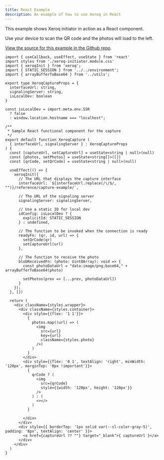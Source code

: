```yaml
---
title: React Example
description: An example of how to use Xeroq in React
---
```


This example shows Xeroq initiator in action as a React component.

Use your device to scan the QR code and the photos will load to the left.

<XeroqInitiator
  signalingServer={SIGNALING_SERVER}
  interfaceUrl={INTERFACE_URL}
  client:only="react"
/>

[View the source for this example in the Github repo](https://github.com/CharlieDigital/xeroq/tree/main/docs/src/components/react).

```tsx
import { useCallback, useEffect, useState } from 'react'
import styles from './xeroq-initiator.module.css'
import { xeroqInit } from 'xeroq';
import { STATIC_SESSION } from '../../environment';
import { arrayBufferToBase64 } from '../utils';

export type XeroqCaptureProps = {
  interfaceUrl: string,
  signalingServer: string,
  isLocalDev: boolean
}

const isLocalDev = import.meta.env.SSR
  ? false
  : window.location.hostname === "localhost";

/**
 * Sample React functional component for the capture
 */
export default function XeroqCapture (
  { interfaceUrl, signalingServer } : XeroqCaptureProps
) {
  const [captureUrl, setCaptureUrl] = useState<string | null>(null)
  const [photos, setPhotos] = useState<string[]>([])
  const [qrCode, setQrCode] = useState<string | null>(null)

  useEffect(() => {
    xeroqInit({
      // The URL that displays the capture interface
      interfaceUrl: `${interfaceUrl.replace(/\/$/, "")}/reference/capture-example/`,

      // The URL of the signaling server
      signalingServer: signalingServer,

      // Use a static ID for local dev
      idConfig: isLocalDev ? {
        explicitId: STATIC_SESSION
      } : undefined,

      // The function to be invoked when the connection is ready
      readyFn: (qr, id, url) => {
        setQrCode(qr)
        setCaptureUrl(url)
      },

      // The function to receive the photo
      blobReceivedFn: (photo: Uint8Array): void => {
        const photoDataUrl = "data:image/png;base64," + arrayBufferToBase64(photo)

        setPhotos(prev => [...prev, photoDataUrl])
      }
    });
  }, [])

  return (
    <div className={styles.wrapper}>
      <div className={styles.container}>
        <div style={{flex: '1 1'}}>
          {
            photos.map((url) => (
              <img
                src={url}
                key={url}
                className={styles.photo}
              />)
            )
          }
        </div>
        <div style={{flex: '0 1', textAlign: 'right', minWidth: '120px', marginTop: '0px !important'}}>
          {
            qrCode ? (
              <img
                src={qrCode}
                style={{width: '120px', height: '120px'}}
              />
            ) : (
              <></>
            )
          }

        </div>
      </div>
      <div style={{ borderTop: '1px solid var(--sl-color-gray-5)', padding: '8px', textAlign: 'center' }}>
        <a href={captureUrl ?? ""} target="_blank">{ captureUrl }</a>
      </div>
    </div>
  )
}
```
